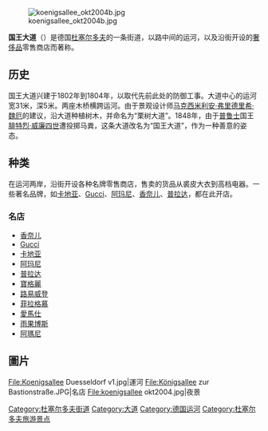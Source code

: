 [[Image:koenigsallee_okt2004b.jpg|thumb]]

'''国王大道'''（{{lang-de|Königsallee}}）是德国[[杜塞尔多夫|杜塞尔多夫]]的一条街道，以路中间的运河，以及沿街开设的[[奢侈品|奢侈品]]零售商店而著称。

==历史==
国王大道兴建于1802年到1804年，以取代先前此处的防御工事。大道中心的运河宽31米，深5米。两座木桥横跨运河。由于景观设计师[[马克西米利安·弗里德里希·魏厄|马克西米利安·弗里德里希·魏厄]]的建议，沿大道种植树木，并命名为“栗树大道”。1848年，由于[[普鲁士|普鲁士]]国王[[腓特烈·威廉四世|腓特烈·威廉四世]]遭投掷马粪，这条大道改名为“国王大道”，作为一种善意的姿态。

==种类==
在运河两岸，沿街开设各种名牌零售商店，售卖的货品从裘皮大衣到高档电器。一些著名品牌，如[[卡地亚|卡地亚]]、[[Gucci|Gucci]]、[[阿玛尼|阿玛尼]]、[[香奈儿|香奈儿]]、[[普拉达|普拉达]]，都在此开店。

===名店===
*[[香奈儿|香奈儿]]
*[[Gucci|Gucci]]
*[[卡地亚|卡地亚]]
*[[阿玛尼|阿玛尼]]
*[[普拉达|普拉达]]
*[[寶格麗|寶格麗]]
*[[路易威登|路易威登]]
*[[菲拉格慕|菲拉格慕]]
*[[愛馬仕|愛馬仕]]
*[[雨果博斯|雨果博斯]]
*[[阿瑪尼|阿瑪尼]]

==圖片==
<gallery>
File:Koenigsallee Duesseldorf v1.jpg|運河
File:Königsallee zur Bastionstraße.JPG|名店
File:koenigsallee okt2004.jpg|夜景
</gallery>

{{Authority control}}

{{DEFAULTSORT:Konigsallee}}
[[Category:杜塞尔多夫街道|Category:杜塞尔多夫街道]]
[[Category:大道|Category:大道]]
[[Category:德国运河|Category:德国运河]]
[[Category:杜塞尔多夫旅游景点|Category:杜塞尔多夫旅游景点]]